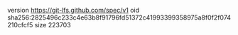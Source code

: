 version https://git-lfs.github.com/spec/v1
oid sha256:2825496c233c4e63b8f91796fd51372c41993399358975a8f0f2f074210cfcf5
size 223703
